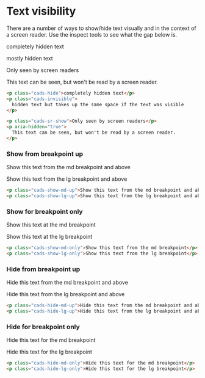 
<Meta title="Foundations/Visibility" />

# Text visibility

There are a number of ways to show/hide text visually and in the context of a screen reader. Use the inspect tools to see what the gap below is.

<p class="cads-hide">completely hidden text</p>
<p class="cads-invisible">mostly hidden text</p>
<p class="cads-sr-show">Only seen by screen readers</p>
<p aria-hidden="true">
  This text can be seen, but won't be read by a screen reader.
</p>

```html
<p class="cads-hide">completely hidden text</p>
<p class="cads-invisible">
  hidden text but takes up the same space if the text was visible
</p>

<p class="cads-sr-show">Only seen by screen readers</p>
<p aria-hidden="true">
  This text can be seen, but won't be read by a screen reader.
</p>
```

### Show from breakpoint up

<p class="cads-show-md-up">Show this text from the md breakpoint and above</p>
<p class="cads-show-lg-up">Show this text from the lg breakpoint and above</p>

```html
<p class="cads-show-md-up">Show this text from the md breakpoint and above</p>
<p class="cads-show-lg-up">Show this text from the lg breakpoint and above</p>
```

### Show for breakpoint only

<p class="cads-show-md-only">Show this text at the md breakpoint</p>
<p class="cads-show-lg-only">Show this text at the lg breakpoint</p>

```html
<p class="cads-show-md-only">Show this text from the md breakpoint</p>
<p class="cads-show-lg-only">Show this text from the lg breakpoint</p>
```

### Hide from breakpoint up

<p class="cads-hide-md-up">Hide this text from the md breakpoint and above</p>
<p class="cads-hide-lg-up">Hide this text from the lg breakpoint and above</p>

```html
<p class="cads-hide-md-up">Hide this text from the md breakpoint and above</p>
<p class="cads-hide-lg-up">Hide this text from the lg breakpoint and above</p>
```

### Hide for breakpoint only

<p class="cads-hide-md-only">Hide this text for the md breakpoint</p>
<p class="cads-hide-lg-only">Hide this text for the lg breakpoint</p>

```html
<p class="cads-hide-md-only">Hide this text for the md breakpoint</p>
<p class="cads-hide-lg-only">Hide this text for the lg breakpoint</p>
```
